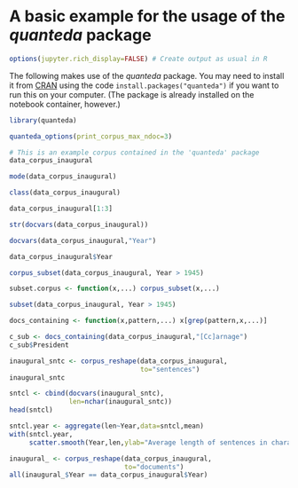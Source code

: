 # A basic example for the usage of the *quanteda* package

```r
options(jupyter.rich_display=FALSE) # Create output as usual in R
```

The following makes use of the *quanteda* package. You may need to install it from
[CRAN](https://cran.r-project.org/package=quanteda) using the code
`install.packages("quanteda")` if you want to run this on your computer. (The
package is already installed on the notebook container, however.)

```r
library(quanteda)
```

```r
quanteda_options(print_corpus_max_ndoc=3)
```

```r
# This is an example corpus contained in the 'quanteda' package
data_corpus_inaugural
```

```r
mode(data_corpus_inaugural)
```

```r
class(data_corpus_inaugural)
```

```r
data_corpus_inaugural[1:3]
```

```r
str(docvars(data_corpus_inaugural))
```

```r
docvars(data_corpus_inaugural,"Year")
```

```r
data_corpus_inaugural$Year
```

```r
corpus_subset(data_corpus_inaugural, Year > 1945)
```

```r
subset.corpus <- function(x,...) corpus_subset(x,...)
```

```r
subset(data_corpus_inaugural, Year > 1945)
```

```r
docs_containing <- function(x,pattern,...) x[grep(pattern,x,...)]
```

```r
c_sub <- docs_containing(data_corpus_inaugural,"[Cc]arnage")
c_sub$President
```

```r
inaugural_sntc <- corpus_reshape(data_corpus_inaugural,
                                 to="sentences")
inaugural_sntc
```

```r
sntcl <- cbind(docvars(inaugural_sntc),
               len=nchar(inaugural_sntc))
head(sntcl)
```

```r
sntcl.year <- aggregate(len~Year,data=sntcl,mean)
with(sntcl.year,
     scatter.smooth(Year,len,ylab="Average length of sentences in characters"))
```

```r
inaugural_ <- corpus_reshape(data_corpus_inaugural,
                             to="documents")
all(inaugural_$Year == data_corpus_inaugural$Year)
```
